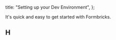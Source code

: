 
  title: "Setting up your Dev Environment",
};

It's quick and easy to get started with Formbricks.

## H

